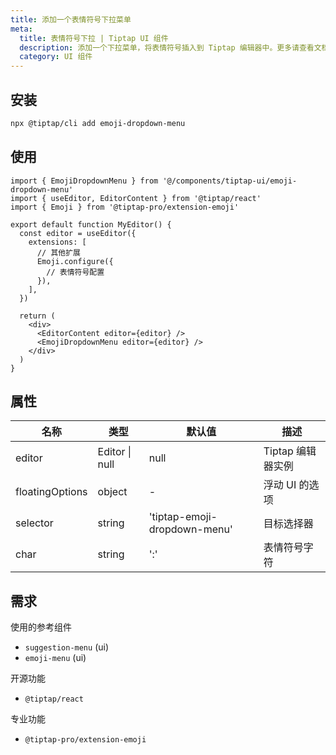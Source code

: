 ```yaml
---
title: 添加一个表情符号下拉菜单
meta:
  title: 表情符号下拉 | Tiptap UI 组件
  description: 添加一个下拉菜单，将表情符号插入到 Tiptap 编辑器中。更多请查看文档！
  category: UI 组件
---
```


## 安装

```bash
npx @tiptap/cli add emoji-dropdown-menu
```

## 使用

```tsx
import { EmojiDropdownMenu } from '@/components/tiptap-ui/emoji-dropdown-menu'
import { useEditor, EditorContent } from '@tiptap/react'
import { Emoji } from '@tiptap-pro/extension-emoji'

export default function MyEditor() {
  const editor = useEditor({
    extensions: [
      // 其他扩展
      Emoji.configure({
        // 表情符号配置
      }),
    ],
  })

  return (
    <div>
      <EditorContent editor={editor} />
      <EmojiDropdownMenu editor={editor} />
    </div>
  )
}
```

## 属性

| 名称            | 类型           | 默认值                       | 描述                      |
| --------------- | -------------- | ---------------------------- | ------------------------- |
| editor          | Editor \| null | null                         | Tiptap 编辑器实例        |
| floatingOptions | object         | -                            | 浮动 UI 的选项           |
| selector        | string         | 'tiptap-emoji-dropdown-menu' | 目标选择器               |
| char            | string         | ':'                          | 表情符号字符             |

## 需求

使用的参考组件

- `suggestion-menu` (ui)
- `emoji-menu` (ui)

开源功能

- `@tiptap/react`

专业功能

- `@tiptap-pro/extension-emoji`